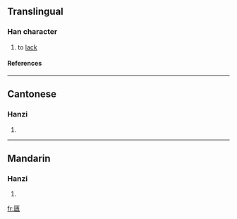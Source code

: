 {{see|匱}}

==Translingual==
===Han character===
{{Han char|rn=22|rad=匚|as=09|sn=11|four=|canj=尸中一人 (SLMO)}}
# to [[lack]]
====References====
{{Han ref|kx=0154.091|hdz=10087.090|uh=532E|ud=21294}}
----
==Cantonese==
===Hanzi===
{{yue-hanzi|jyut=|y=gwai6}}
# {{defn|Cantonese}}
----
==Mandarin==
===Hanzi===
{{cmn-hanzi|tra=匱|pin=[[guì]] ([[gui4]])|wg=kuei<sup>4</sup>}}
# {{defn|Mandarin}}

[[fr:匮]]